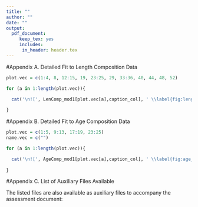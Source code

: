 ```yaml
---
title: ""
author: ""
date: ""
output: 
  pdf_document:
     keep_tex: yes
     includes:
      in_header: header.tex
---
```

<!-- ************************************************************************************************--> 
<!-- **********************************BEGIN APPENDICES**********************************************--> 
<!-- ************************************************************************************************--> 
\FloatBarrier
\newpage



<!-- ************************************DATA FITS************************************************--> 
#Appendix A. Detailed Fit to Length Composition Data 


```r

plot.vec = c(1:4, 8, 12:15, 19, 23:25, 29, 33:36, 40, 44, 48, 52)

for (a in 1:length(plot.vec)){

  cat('\n![', LenComp_mod1[plot.vec[a],caption_col], ' \\label{fig:length_fits}](r4ss/plots_mod1/', LenComp_mod1[plot.vec[a], path_col], ')\n', sep='')
  
}

```

\FloatBarrier

#Appendix B. Detailed Fit to Age Composition Data 

```r

plot.vec = c(1:5, 9:13, 17:19, 23:25)
name.vec = c("")

for (a in 1:length(plot.vec)){

  cat('\n![', AgeComp_mod1[plot.vec[a],caption_col], ' \\label{fig:age_fits}](r4ss/plots_mod1/', AgeComp_mod1[plot.vec[a], path_col], ')\n', sep='')
  
}

```


\FloatBarrier


\newpage


<!-- ************************************AUXILARY FILES************************************************ --> 
#Appendix C. List of Auxiliary Files Available

The listed files are also available as auxiliary files to accompany the assessment document:

\begin{enumerate}
  \item Numbers at age for female and male `r spp` (Petrale natagef.csv and Petrale natagem.csv)
  \item The `r spp` Stock Synthesis 3.30.13 model files
  
  \begin{enumerate}
    \item 2019petrale.dat
    \item 2019petrale.ctl
    \item forecast.ss
    \item starter.ss
  \end{enumerate}
\end{enumerate}

\newpage